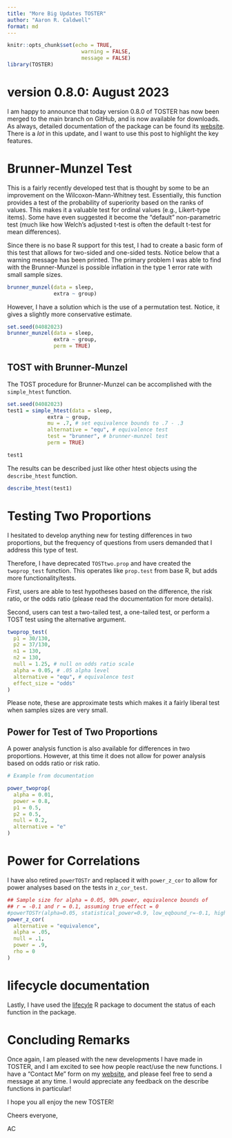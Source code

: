 ```yaml
---
title: "More Big Updates TOSTER"
author: "Aaron R. Caldwell"
format: md
---
```


```r
knitr::opts_chunk$set(echo = TRUE,
                        warning = FALSE,
                        message = FALSE)
library(TOSTER)
```

# version 0.8.0: August 2023

I am happy to announce that today version 0.8.0 of TOSTER has now been merged to the main branch on GitHub, and is now available for downloads.
As always, detailed documentation of the package can be found its [website](aaroncalwell.us/TOSTERpkg).
There is a *lot* in this update, and I want to use this post to highlight the key features.

# Brunner-Munzel Test

This is a fairly recently developed test that is thought by some to be an improvement on the Wilcoxon-Mann-Whitney test. 
Essentially, this function provides a test of the probability of superiority based on the ranks of values. 
This makes it a valuable test for ordinal values (e.g., Likert-type items).
Some have even suggested it become the "default" non-parametric test (much like how Welch's adjusted t-test is often the default t-test for mean differences).

Since there is no base R support for this test, I had to create a basic form of this test that allows for two-sided and one-sided tests. Notice below that a warning message has been printed. The primary problem I was able to find with the Brunner-Munzel is possible inflation in the type 1 error rate with small sample sizes.

```r
brunner_munzel(data = sleep,
               extra ~ group)
```

However, I have a solution which is the use of a permutation test. Notice, it gives a slightly more conservative estimate.

```r
set.seed(04082023)
brunner_munzel(data = sleep,
               extra ~ group,
               perm = TRUE)
```

## TOST with Brunner-Munzel

The TOST procedure for Brunner-Munzel can be accomplished with the `simple_htest` function.

```r
set.seed(04082023)
test1 = simple_htest(data = sleep,
             extra ~ group,
             mu = .7, # set equivalence bounds to .7 - .3
             alternative = "equ", # equivalence test
             test = "brunner", # brunner-munzel test
             perm = TRUE)

test1
```

The results can be described just like other htest objects using the `describe_htest` function.

```r
describe_htest(test1)
```

# Testing Two Proportions

I hesitated to develop anything new for testing differences in two proportions, but the frequency of questions from users demanded that I address this type of test.

Therefore, I have deprecated `TOSTtwo.prop` and have created the `twoprop_test` function. This operates like `prop.test` from base R, but adds more functionality/tests.

First, users are able to test hypotheses based on the difference, the risk ratio, or the odds ratio (please read the documentation for more details).

Second, users can test a two-tailed test, a one-tailed test, or perform a TOST test using the alternative argument.

```r
twoprop_test(
  p1 = 30/130,
  p2 = 37/130,
  n1 = 130,
  n2 = 130,
  null = 1.25, # null on odds ratio scale
  alpha = 0.05, # .05 alpha level
  alternative = "equ", # equivalence test
  effect_size = "odds"
)
```

Please note, these are approximate tests which makes it a fairly liberal test when samples sizes are very small.

## Power for Test of Two Proportions

A power analysis function is also available for differences in two proportions.
However, at this time it does not allow for power analysis based on odds ratio or risk ratio.

```r
# Example from documentation

power_twoprop(
  alpha = 0.01,
  power = 0.8,
  p1 = 0.5,
  p2 = 0.5,
  null = 0.2,
  alternative = "e"
)
```

# Power for Correlations

I have also retired `powerTOSTr` and replaced it with `power_z_cor` to allow for power analyses based on the tests in `z_cor_test`.

```r
## Sample size for alpha = 0.05, 90% power, equivalence bounds of
## r = -0.1 and r = 0.1, assuming true effect = 0
#powerTOSTr(alpha=0.05, statistical_power=0.9, low_eqbound_r=-0.1, high_eqbound_r=0.1)
power_z_cor(
  alternative = "equivalence",
  alpha = .05,
  null = .1,
  power = .9,
  rho = 0
)

```


# lifecycle documentation

Lastly, I have used the [lifecyle](https://lifecycle.r-lib.org/) R package to document the status of each function in the package.

# Concluding Remarks

Once again, I am pleased with the new developments I have made in TOSTER, and I am excited to see how people react/use the new functions.
I have a "Contact Me" form on my [website](https://aaroncaldwell.us/#contact), and please feel free to send a message at any time. I would appreciate any feedback on the describe functions in particular!

I hope you all enjoy the new TOSTER!

Cheers everyone,

AC
